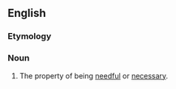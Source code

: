 ==English==

===Etymology===
{{suffix|en|needful|ness}}

===Noun===
{{en-noun|~|es}}

# The property of being [[needful]] or [[necessary]].